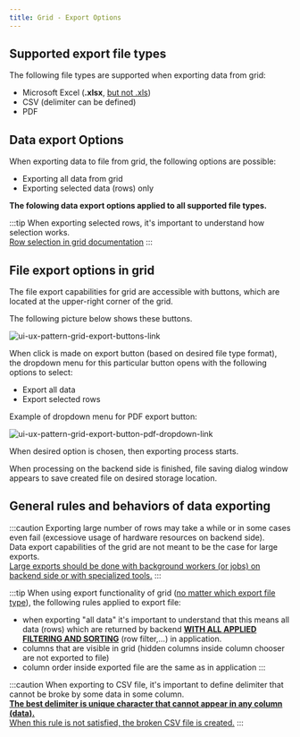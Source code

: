 ```yaml
---
title: Grid - Export Options
---
```


## Supported export file types
The following file types are supported when exporting data from grid:
- Microsoft Excel (**.xlsx**, <u>but not .xls</u>)
- CSV (delimiter can be defined)
- PDF

## Data export Options
When exporting data to file from grid, the following options are possible:
- Exporting all data from grid
- Exporting selected data (rows) only

**The folowing data export options applied to all supported file types.**

:::tip
When exporting selected rows, it's important to understand how selection works.<br />
[Row selection in grid documentation](/user/general-ui-ux-patterns/grid-row-selection)
:::

## File export options in grid
The file export capabilities for grid are accessible with buttons, which are located at the upper-right corner of the grid.

The following picture below shows these buttons.

<img src={uiUxPatternGridExportButtons.src} alt="ui-ux-pattern-grid-export-buttons-link" />

When click is made on export button (based on desired file type format), the dropdown menu for this particular button opens with the following options to select:
- Export all data
- Export selected rows

Example of dropdown menu for PDF export button:

<img src={uiUxPatternGridExportButtonPdfDropdown.src} alt="ui-ux-pattern-grid-export-button-pdf-dropdown-link" />

When desired option is chosen, then exporting process starts.

When processing on the backend side is finished, file saving dialog window appears to save created file on desired storage location.

## General rules and behaviors of data exporting

:::caution
Exporting large number of rows may take a while or in some cases even fail (excessiove usage of hardware resources on backend side).<br />
Data export capabilities of the grid are not meant to be the case for large exports.<br />
<u>Large exports should be done with background workers (or jobs) on backend side or with specialized tools.</u>
:::

:::tip
When using export functionality of grid (<u>no matter which export file type</u>), the following rules applied to export file:
- when exporting "all data" it's important to understand that this means all data (rows) which are returned by backend <u>**WITH ALL APPLIED FILTERING AND SORTING**</u> (row filter,...) in application.
- columns that are visible in grid (hidden columns inside column chooser are not exported to file)
- column order inside exported file are the same as in application
:::

:::caution
When exporting to CSV file, it's important to define delimiter that cannot be broke by some data in some column.<br />
<u>**The best delimiter is unique character that cannot appear in any column (data).**</u><br />
<u>When this rule is not satisfied, the broken CSV file is created.</u>
:::
